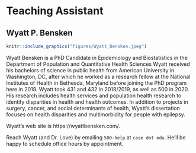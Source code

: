 # Teaching Assistant

## Wyatt P. Bensken

```r
knitr::include_graphics("figures/Wyatt_Bensken.jpeg")
```

Wyatt Bensken is a PhD Candidate in Epidemiology and Biostatistics in the Department of Population and Quantitative Health Sciences Wyatt received his bachelors of science in public health from American University in Washington, DC, after which he worked as a research fellow at the National Institutes of Health in Bethesda, Maryland before joining the PhD program here in 2018. Wyatt took 431 and 432 in 2018/2019, as well as 500 in 2020. His research includes health services and population health research to identify disparities in health and health outcomes. In addition to projects in surgery, cancer, and social determinants of health, Wyatt's dissertation focuses on health disparities and multimorbidity for people with epilepsy. 

Wyatt's web site is https://wyattbensken.com/.

Reach Wyatt (and Dr. Love) by emailing `500-help` at `case dot edu`. He'll be happy to schedule office hours by appointment.
